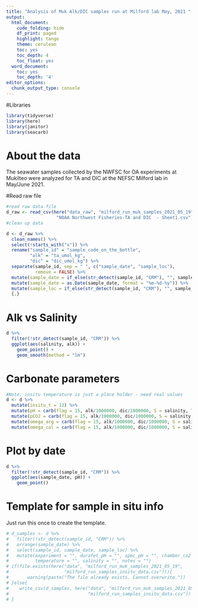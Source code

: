 ```yaml
---
title: "Analysis of Muk Alk/DIC samples run at Milford lab May, 2021 "
output:
  html_document:
    code_folding: hide
    df_print: paged
    highlight: tango
    theme: cerulean
    toc: yes
    toc_depth: 4
    toc_float: yes
  word_document:
    toc: yes
    toc_depth: '4'
editor_options:
  chunk_output_type: console
---
```

#Libraries
```r
library(tidyverse)
library(here)
library(janitor)
library(seacarb)
```
# About the data
The seawater samples collected by the NWFSC for OA experiments at Mukilteo were analyzed for TA and DIC at the NEFSC Milford lab in May/June 2021. 

#Read raw file
```r
#read raw data file
d_raw <- read_csv(here("data_raw", "milford_run_muk_samples_2021_05_19",
                   "NOAA Northwest Fisheries-TA and DIC  - Sheet1.csv"))
#clean up data

d <- d_raw %>%
  clean_names() %>%
  select(!starts_with("x")) %>%
  rename("sample_id" = "sample_code_on_the_bottle",
         "alk" = "ta_umol_kg",
         "dic" = "dic_umol_kg") %>%
  separate(sample_id, sep = " ", c("sample_date", "sample_loc"),
           remove = FALSE) %>%
  mutate(sample_date = if_else(str_detect(sample_id, "CRM"), "", sample_date)) %>%
  mutate(sample_date = as.Date(sample_date, format = "%m-%d-%y")) %>%
  mutate(sample_loc = if_else(str_detect(sample_id, "CRM"), "", sample_loc)) %>%
  {.}
```
# Alk vs Salinity
```r
d %>%
  filter(!str_detect(sample_id, "CRM")) %>%
  ggplot(aes(salinity, alk)) +
    geom_point() +
    geom_smooth(method = "lm")
```
# Carbonate parameters
```r
#Note: insitu temperature is just a place holder - need real values
d <- d %>%
  mutate(insitu_t = 12) %>%
  mutate(pH = carb(flag = 15, alk/1000000, dic/1000000, S = salinity, T = insitu_t)$pH) %>%
  mutate(pCO2 = carb(flag = 15, alk/1000000, dic/1000000, S = salinity, T = insitu_t)$pCO2) %>%
  mutate(omega_arg = carb(flag = 15, alk/1000000, dic/1000000, S = salinity, T = insitu_t)$OmegaAragonite) %>%
  mutate(omega_cal = carb(flag = 15, alk/1000000, dic/1000000, S = salinity, T = insitu_t)$OmegaCalcite)
```
# Plot by date
```r
d %>%
  filter(!str_detect(sample_id, "CRM")) %>%
  ggplot(aes(sample_date, pH)) +
    geom_point() 
```
# Template for sample in situ info
Just run this once to create the template.
```r
# d_samples <- d %>%
#   filter(!str_detect(sample_id, "CRM")) %>%
#   arrange(sample_date) %>%
#   select(sample_id, sample_date, sample_loc) %>%
#   mutate(experiment = "", durafet_pH = "", spec_pH = "", chamber_co2 = "",
#          temperature = "", salinity = "", notes = "")
# if(file.exists(here("data", "milford_run_muk_samples_2021_05_19", 
#                     "milford_run_samples_insitu_data.csv"))){
#       warning(paste("The file already exists. Cannot overwrite."))
# }else{
#    write_csv(d_samples, here("data", "milford_run_muk_samples_2021_05_19", 
#                              "milford_run_samples_insitu_data.csv"))
# }
```









